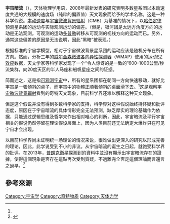 {{multiple issues|
{{expert|time=2014-07-03T06:05:44+00:00}}
{{Refimprove|time=2015-08-11T12:17:40+00:00}}
}}
{{Physical cosmology}}
'''宇宙暗流'''（{{lang-en|Dark Flow}}），天体物理学用语，2008年最新发表的研究表明多数星系团以本动速度共通的大规模的速度场（纯粹的偏置值）天文现象而给予的学术名称。这是一种科学假说。[[本动速度|本动速度]]与[[宇宙微波背景辐射|宇宙微波背景辐射]]（CMB）为基准的情况下，以[[哈伯定律|哈伯定律]]预测星系团的运动与实际观测运动的偏差。（但是，银河团是太远方角度方向的运动是无法观测。可观测的运动[[多普勒|多普勒]]转移从可观测的视线方向的运动而已。另外，通常这些偏差的原因是无法说明，因此“黑暗”被表现。）

根据标准的宇宙学模型，相对于宇宙微波背景星系团的运动应该是随机分布在所有方向。然而，分析三年的[[威尔金森微波各向异性探测器|威尔金森微波各向异性探测器]]（WMAP）使用的运动[[SZ效应|SZ效应]]数据，天文学家{{link-en|亚力山大.卡什林斯基|Alexander Kashlinsky}}等科学家发现了一个“令人惊讶的是一致的”600–1000公里/秒流集群，向20度天区的半人马座和船帆星座之间的证据。

简而述之，这是指[[可观测宇宙|可观测宇宙]]中，所有的星系团都在朝同一方向快速移动，就好比宇宙是一張傾斜的桌子，而宇宙中的物體正順著傾斜的桌面滑下去。<ref name="newsci-dn23340"/>这是观察[[宇宙微波背景辐射|宇宙微波背景辐射]]看到的奇特天文现象，目前科学界还难以解释这种天文现象。

但是这个假说并没有得到多数科学家的支持，科学界对这种假说始终持怀疑和批评态度，原因在于宇宙暗流的具体情形完全无法预测，缺乏厚实的理论基础作为依据，只能通过逻辑思维及哲学来作出相对唯心的判断，因此，宇宙暗流及平行宇宙相关的假说仍然停留在理论假设层面上，因为人类目前还无法确定大爆炸只在可见宇宙才会出现。

以目前科学界尚未证明统一场理论的情况来说，很难做出更深入的研究以形成完善的理论，因此，此学说受到不小的非议。从宇宙暗流的诞生之日起，就饱受科学界的批评。在2013年，[[普朗克衛星|普朗克衛星]]探測到的資料中並沒有顯示出宇宙暗流存在的證據，使得這個現象是否存在這點再次受到質疑，不過離完全否定這個理論而言還言之過早。<ref name="newsci-dn23340">{{cite journal|url=http://www.newscientist.com/article/dn23340-blow-for-dark-flow-in-plancks-new-view-of-the-cosmos.html|title=Blow for 'dark flow' in Planck's new view of the cosmos|date=2013-04-03|author=Maggie McKee|journal=[[New_Scientist|New Scientist]]|issue=2911|access-date=2015-08-11|archive-date=2015-05-08|archive-url=https://web.archive.org/web/20150508130456/http://www.newscientist.com/article/dn23340-blow-for-dark-flow-in-plancks-new-view-of-the-cosmos.html|dead-url=no}}</ref>

==參考來源==
{{reflist}}

[[Category:宇宙学|Category:宇宙学]]
[[Category:奇特物质|Category:奇特物质]]
[[Category:天体力学|Category:天体力学]]